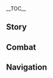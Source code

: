 {{CharacterTabs}}
{{LanguageTabs}}
__TOC__
==Story==
{{VO/Story
|character           = Lan Yan
|language            = ko
|name                = 남연

<!-- Hello -->
|vo_01_01_title      = 첫 만남…
|vo_01_01_subtitle   = Hello
|vo_01_01_file       = VO_{language}{character} Hello.ogg
|vo_01_01_tx         = 안녕, 난 침옥 협곡 수공예 협회의 남연이야. 혹시 장식품이나 바구니, 꽃병, 가구 같은 걸 의뢰하고 싶어? 음, 여분의 등나무 줄기가 얼마 없어서 산에 다녀와야 할 것 같은데…. 너도 도와주겠다고? 헤헤, 너 진짜 좋은 사람이구나. 그럼 내가 해를 가릴 등나무 모자 하나를 서비스로 줄게
|vo_01_01_rm         = 

<!-- Chats -->
|vo_02_01_title      = 잡담·오늘의 계획
|vo_02_01_subtitle   = Chat: Daily Planning
|vo_02_01_file       = VO_{language}{character} Chat - Daily Planning.ogg
|vo_02_01_tx         = 오늘의 계획? 음… 그때그때 기분에 따라 결정하는 편이야. 내일도 그렇고 매일이 그렇지, 히히
|vo_02_01_rm         = 

|vo_02_02_title      = 잡담·가보
|vo_02_02_subtitle   = Chat: Family Heirloom
|vo_02_02_file       = VO_{language}{character} Chat - Family Heirloom.ogg
|vo_02_02_tx         = 좋은 등나무 제품의 세로줄은 비단처럼 얇고, 가로줄은 실처럼 가늘어서 오래 써도 망가지지 않아…. 은그릇이랑 나란히 가보로 삼아도 이상할 게 없지
|vo_02_02_rm         = 

|vo_02_03_title      = 잡담·제비
|vo_02_03_subtitle   = Chat: Swallows
|vo_02_03_file       = VO_{language}{character} Chat - Swallows.ogg
|vo_02_03_tx         = 날 풀리면 제비가 둥지를 틀고, 천둥 치면 우리 집으로 숨고~
|vo_02_03_rm         = 

<!-- Weather -->
|vo_03_01_title      = 비가 올 때…
|vo_03_01_subtitle   = When It Rains
|vo_03_01_file       = VO_{language}{character} When It Rains.ogg
|vo_03_01_tx         = 비 피할 시간이 없네. 그럼&mdash;&mdash;시원하게 맞자, 뛰느라 힘들 필요도 없고 좋지 뭐
|vo_03_01_rm         = 

|vo_03_02_title      = 번개가 칠 때…
|vo_03_02_subtitle   = When Thunder Strikes
|vo_03_02_file       = VO_{language}{character} When Thunder Strikes.ogg
|vo_03_02_tx         = 으앗! 잠, 잠깐 손 좀 잡을게!
|vo_03_02_rm         = 

|vo_03_03_title      = 햇살이 좋을 때…
|vo_03_03_subtitle   = When the Sun Is Out
|vo_03_03_file       = VO_{language}{character} When the Sun Is Out.ogg
|vo_03_03_tx         = 봐, 햇살이 닿은 곳에 전부 금박이 칠해졌어
|vo_03_03_rm         = 

|vo_03_04_title      = 바람이 불 때…
|vo_03_04_subtitle   = When It's Windy
|vo_03_04_file       = VO_{language}{character} When It's Windy.ogg
|vo_03_04_tx         = 들려? 내 머리 위 은방울 소리! 딸랑… 딸랑… 바람이 참 부드럽네!
|vo_03_04_rm         = 

|vo_03_05_title      = 강풍이 불 때…
|vo_03_05_subtitle   = When the Wind Is Blowing
|vo_03_05_file       = VO_{language}{character} When the Wind Is Blowing.ogg
|vo_03_05_tx         = 딸랑딸랑딸랑&mdash;&mdash;바람이 조금 화가 난 것 같네
|vo_03_05_rm         = 

|vo_03_06_title      = 사막에 있을 때…
|vo_03_06_subtitle   = In the Desert
|vo_03_06_file       = VO_{language}{character} In the Desert.ogg
|vo_03_06_tx         = 물 마실래? 내 병에 있는 거 마셔. 역시 민트 잎을 넣길 잘했다니까
|vo_03_06_rm         = 

<!-- Greetings -->
|vo_04_01_title      = 아침 인사…
|vo_04_01_subtitle   = Good Morning
|vo_04_01_file       = VO_{language}{character} Good Morning.ogg
|vo_04_01_tx         = 새소리 때문에 깼어? 하하, 내가 가서 얘기 좀 해볼게. 근데 안 통할지도 몰라. 가끔은 내 말도 잘 안 듣거든
|vo_04_01_rm         = 

|vo_04_02_title      = 점심 인사…
|vo_04_02_subtitle   = Good Afternoon
|vo_04_02_file       = VO_{language}{character} Good Afternoon.ogg
|vo_04_02_tx         = 신선한 꽃을 좀 따왔어. 가져가서 엄마한테 맛있는 것 좀 만들어 드리려고…. 너도 같이 가자. 가족들이 널 보면 분명 좋아할 거야!
|vo_04_02_rm         = 

|vo_04_03_title      = 저녁 인사…
|vo_04_03_subtitle   = Good Evening
|vo_04_03_file       = VO_{language}{character} Good Evening.ogg
|vo_04_03_tx         = 야시장에 곤충 구이가 있어! 같이 먹으러 갈래?
|vo_04_03_rm         = 

|vo_04_04_title      = 굿나잇…
|vo_04_04_subtitle   = Good Night
|vo_04_04_file       = VO_{language}{character} Good Night.ogg
|vo_04_04_tx         = 너무 졸려… 나 먼저 잘래, 같이 밤은 못 새우겠다
|vo_04_04_rm         = 

<!-- About -->
|vo_05_01_title      = 남연 자신에 대해·행복감
|vo_05_01_subtitle   = About {character}: Happiness
|vo_05_01_file       = VO_{language}{character} About {character} - Happiness.ogg
|vo_05_01_tx         = 행복한 기분은… 밥을 한 알 한 알 꼭꼭 씹어서 밥그릇을 비울 때, 풀밭에 누워 바람 소리를 들으면서 낮잠을 잘 때, 아무한테도 방해받지 않고 연재 공포 소설을 열 권이나 읽는 때의 기분이지!
|vo_05_01_rm         = 

|vo_05_02_title      = 남연 자신에 대해·기문세가
|vo_05_02_subtitle   = About {character}: Inheritors of Qimen Arts
|vo_05_02_friendship = 4
|vo_05_02_file       = VO_{language}{character} About {character} - Inheritors of Qimen Arts.ogg
|vo_05_02_tx         = 바람각을 읽는 영관이 우리 남씨 가문 족보에 기록되어 있는 건 사실이지만, 우리 가문은 오래전에 본가에서 갈라져 나왔어. 기문술은 굉장히 복잡해서 나도 겉핥기 정도로만 배운 게 다야. 어려운 문제는 아직도 선배들에게 물어봐야 하지…. 근데 등나무 인형을 엮는 공예만큼은 할아버지도 인정해 주셨어. 하하… 이런 걸 「한몫했다」고 할 수 있으려나?
|vo_05_02_rm         = 

<!-- About Us -->
|vo_06_01_title      = 우리에 대해·악수?
|vo_06_01_subtitle   = About Us: Let's Shake Hands?
|vo_06_01_file       = VO_{language}{character} About Us - Let's Shake Hands 1.ogg
|vo_06_01_tx         = 앉아. 친구. 악수~<br>아니 아니, 너한테 앉으라는 게 아니라 동물들한테 날 보라는 뜻이었어! 어서 일어나… 아까 그 말은 「얘들아, 여기 봐. 오늘은 새로운 친구가 놀러 왔어!」라는 뜻이야. 좀 어렵다구? 음… 「앉아」는 「기다려」나 「잘 들어」, 「멈춰」라는 의미로도 쓸 수 있는데… 규칙? 에이, 산에 자주 와서 놀다 보면 자연스럽게 알게 돼
|vo_06_01_rm         = 

|vo_06_02_title      = 우리에 대해·악수!
|vo_06_02_subtitle   = About Us: Let's Shake Hands!
|vo_06_02_friendship = 6
|vo_06_02_file       = VO_{language}{character} About Us - Let's Shake Hands 2.ogg
|vo_06_02_tx         = 이리 와, 악수, 포옹하자!<br>응…? 악수 안 해줘? 하하, 이번에는 진짜로 악수하자는 뜻이었어! 친한 친구끼리는 서로 이렇게 하는 거잖아? 미안, 내가 제대로 말을 했어야 했는데. 그래도 괜찮아, 자주 놀다 보면 자연스럽게 서로를 이해하게 될 거야
|vo_06_02_rm         = 

<!-- Miscellany I -->
|vo_07_01_title      = 「신의 눈」에 대해…
|vo_07_01_subtitle   = About the Vision
|vo_07_01_friendship = 4
|vo_07_01_file       = VO_{language}{character} About the Vision.ogg
|vo_07_01_tx         = 신의 눈 덕분에 차크람을 손쉽게 던지고 안정적으로 잡을 수 있게 됐어…. 앗, 차크람은 굉장히 날카로워서 어린아이는 절대 따라 하면 안 돼! 하지만 너라면… 한번 해볼래? 몸은 곧게, 팔은 안정적으로, 손은 빠르게. 너라면 분명 할 수 있을 거야!
|vo_07_01_rm         = 

|vo_07_02_title      = 하고 싶은 이야기…
|vo_07_02_subtitle   = Something to Share
|vo_07_02_file       = VO_{language}{character} Something to Share.ogg
|vo_07_02_tx         = 야생 버섯을 먹을 땐 조심해야 해. 독 때문에 먹으면 안 되는 버섯이 많거든. 조리할 때도 제대로 익을 때까지 기름에 충분히 볶아야 해! 먹다가 남기면 다음에 먹을 때 또다시 볶아줘야 하는데, 그걸 안 해서 두 번째 먹을 때 중독되는 사람이 많아! 두 입 정도 먹었을 때 키우는 닭이 불 좀 빌려달라고 하거나, 마당의 강아지가 빨래를 걷으러 가자고 하면, 망설이지 말고 당장 애들한테 병원에 데려가 달라고 해
|vo_07_02_rm         = 

|vo_07_03_title      = 흥미있는 일…
|vo_07_03_subtitle   = Interesting Things
|vo_07_03_file       = VO_{language}{character} Interesting Things.ogg
|vo_07_03_tx         = 한 번은 나무 위에 앉아서 장식품을 만들고 있는데, 기지개를 켜는 사이에 다람쥐들이 방금 만든 등나무 솔방울을 다 훔쳐 간 게 아니겠어? 그래도 나중에 두 배나 되는 진짜 솔방울로 바꿔오긴 했어…. 물건을 도둑맞은 건 사실 괜찮아. 근데 다람쥐들의 기분을 망치면 진짜 큰일이거든! 하루 종일 열심히 솔방울을 모았는데, 집에 가서 보니 전부 가짜라니! 으… 아마 다른 다람쥐들한테 놀림받을지도 몰라…
|vo_07_03_rm         = 

<!-- About Others -->
|vo_08_01_title      = 향릉에 대해…
|vo_08_01_subtitle   = About Xiangling
|vo_08_01_friendship = 4
|vo_08_01_file       = VO_{language}{character} About Xiangling.ogg
|vo_08_01_tx         = 첫인상이 정말 중요하다고들 하잖아. 리월항에 도착해서 첫 끼를 만민당에서 먹었는데, 그러고 바로 후회했어. 왜 진작에 리월항에 오지 않았을까, 왜 향릉을 더 일찍 만나지 못했을까 하고 말이야! 향릉은 우리 고향에 있는 산에 희귀한 식재료가 많다는 얘길 듣더니, 바로 침옥 협곡으로 떠날 계획을 하더라. 그때가 되면 향릉이 식자재를 잔뜩 구해서 돌아가게 해야겠어
|vo_08_01_rm         = 

|vo_08_02_title      = 호두에 대해…
|vo_08_02_subtitle   = About Hu Tao
|vo_08_02_friendship = 4
|vo_08_02_file       = VO_{language}{character} About Hu Tao.ogg
|vo_08_02_tx         = 호 당주님은 항상 유쾌한 분 같아. 위급한 상황에서도 농담으로 날 달래주시더라고…. 알고 지낸 지는 얼마 안 됐지만, 항상 저렇게 긍정적인 분인지 궁금해. 음… 아무튼, 적어도 오늘부턴 당주님의 웃음이 남을 안심시키려는 게 아니라 진짜로 기뻐서 웃는 거였으면 좋겠어
|vo_08_02_rm         = 

|vo_08_03_title      = 각청에 대해…
|vo_08_03_subtitle   = About Keqing
|vo_08_03_friendship = 4
|vo_08_03_file       = VO_{language}{character} About Keqing.ogg
|vo_08_03_tx         = 옥형 님은 언제쯤 한가해지실까? 해등절 내내 계속 여기저기 바쁘게 뛰어다시니던데, 환대에 보답하고 싶어도 식사 대접할 기회를 못 잡겠어…. 사실 나도 옥형 님 같은 고양이 귀 머리를 땋아달라고 부탁하고 싶은데… 실례가 되려나? 그치만 왠지 옥형 님은 개의치 않으실 것 같아…
|vo_08_03_rm         = 

|vo_08_04_title      = 행추에 대해…
|vo_08_04_subtitle   = About Xingqiu
|vo_08_04_friendship = 4
|vo_08_04_file       = VO_{language}{character} About Xingqiu.ogg
|vo_08_04_tx         = 숲속에서 행추 도련님을 몇 번 만났었어. 옆에 비운 상회의 동료들이 없는 걸 보니 사적인 일 같았는데… 그 후로 종종 새로 출간된 공포 소설 몇 권을 건네면서 비밀을 지켜달라고 하더라. 앗, 망했다… 나도 모르게 말해버렸네…. 여행자, 제발 나랑 행추 도련님의 비밀을 지켜줘!
|vo_08_04_rm         = 

|vo_08_05_title      = 중운에 대해…
|vo_08_05_subtitle   = About Chongyun
|vo_08_05_friendship = 4
|vo_08_05_file       = VO_{language}{character} About Chongyun.ogg
|vo_08_05_tx         = 한 번은 점을 보는 할아버지를 따라갔다가, 의뢰인 집에서 낙담한 표정으로 나오는 중운과 마주쳤어…. 그래서 의뢰인 집안 상황이 중운조차 해결 못 할 정도로 안 좋나 싶었는데, 집안에서 나쁜 기운이 전혀 느껴지지 않고, 할아버지의 점괘도 좋게 나오더란 말이지…. 아마 기력을 많이 소모해서 말할 기운도 없었던 게 아닐까 싶어. 중운은 아무것도 안 했을 가능성이 높다고? 그럼 사건이 더 미궁속으로 빠지는걸…
|vo_08_05_rm         = 

|vo_08_06_title      = 가명에 대해…
|vo_08_06_subtitle   = About Gaming
|vo_08_06_friendship = 4
|vo_08_06_file       = VO_{language}{character} About Gaming.ogg
|vo_08_06_tx         = 가명이랑 난 어릴 때부터 친구였어. 그때 가명은 동네에서 아주 유명한 말썽꾸러기였지. 지금은 전혀 안 그래 보이지? 하하, 이게 바로 큰다는 건가 봐, 나도 어릴 때랑은 많이 달라졌거든. 그래도 변하지 않은 게 하나 있다면&mdash;&mdash;가명은 어딜 가든 맛있는 걸 싸 들고 다닌다는 거야. 돌아올 때마다 고향 친구들한테 나눠줄 간식을 잊지 않고 챙겨오고, 반대로, 떠날 때도 매번 고향 음식을 한가득 싸 들고 가…
|vo_08_06_rm         = 

|vo_08_07_title      = 치치에 대해…
|vo_08_07_subtitle   = About Qiqi
|vo_08_07_friendship = 4
|vo_08_07_file       = VO_{language}{character} About Qiqi.ogg
|vo_08_07_tx         = 치치는 참새를 좋아한다며? 등나무로 만들어서 선물해 주고 싶네…. 치치가 어떤 색을 좋아하는지 알아?
|vo_08_07_rm         = 

<!-- More About -->
|vo_09_01_title      = 남연에 대해 알기·첫 번째
|vo_09_01_subtitle   = More About {character}: I
|vo_09_01_file       = VO_{language}{character} More About {character} - 01.ogg
|vo_09_01_tx         = 잠깐만! 조금만 기다려 줘… 거의 됐어… 이 손잡이만 완성하면… 후… 다 됐다! 헤헤, 미안. 난 단순해서 그런지 한 번에 한 가지 일밖에 못 하겠더라구. 이젠 대화에 집중할 수 있어!
|vo_09_01_rm         = 

|vo_09_02_title      = 남연에 대해 알기·두 번째
|vo_09_02_subtitle   = More About {character}: II
|vo_09_02_friendship = 3
|vo_09_02_file       = VO_{language}{character} More About {character} - 02.ogg
|vo_09_02_tx         = 산에 놀러 올래? 복슬 산양이랑 박치기 놀이를 할 수 있어. 아니면 붉은 부리 사다새한테 도둑 역할을 시킨 다음에, 제한 시간 내에 사다새의 입에서 불쌍한 옥빛 하트 농어를 구출해도 되지…. 바람의 행방을 하고 싶다고? 네가 헌터 역할이야? 흐흥, 꽤 자신 있어 보이네. 좋아, 정 못 찾겠어서 발을 동동 구르면 그땐 은방울로 힌트를 줄게. 내 머리카락 끝에 닿으면 네 승리야. 나도 꽤 자신 있다구
|vo_09_02_rm         = 

|vo_09_03_title      = 남연에 대해 알기·세 번째
|vo_09_03_subtitle   = More About {character}: III
|vo_09_03_friendship = 4
|vo_09_03_file       = VO_{language}{character} More About {character} - 03.ogg
|vo_09_03_tx         = 내 머리 위에 있는 은장식은 「은깃 옥 현조」라고, 우리 가문의 보물이야. 은비녀, 은목걸이, 가슴 장식은 부모님이 내 생일에 주신 선물이지…. 아, 은팔찌는 언젠가 해등절 때 할아버지가 주셨어. 은귀걸이는 축월절에 받은 선물인가 그렇고… 바람의 날개 사용법을 익혔을 때랑 신의 눈이 생겼을 때, 그리고 밥 세 그릇 먹은 걸 축하할 때 받은 선물도 있어….<br>후후, 우리 가문에는 은 장신구가 사악한 기운을 정화하고 안전을 지켜준다고 믿는 전통이 있어. 그래서 가족들은 매번 나한테 은 장신구를 선물하곤 하지….<br>다 하고 다니려면 좀 무겁긴 한데… 든든하면서도 안심이 되는 사랑의 무게랄까
|vo_09_03_rm         = 

|vo_09_04_title      = 남연에 대해 알기·네 번째
|vo_09_04_subtitle   = More About {character}: IV
|vo_09_04_friendship = 5
|vo_09_04_file       = VO_{language}{character} More About {character} - 04.ogg
|vo_09_04_tx         = 어렸을 땐, 집에 있는 등나무 인형들이 너무 무서웠어. 뭐랄까… 까맣고 칙칙하고 마른 풀을 대충 엮어서 만든 게, 애들이 보면 악몽을 꿀 것 같았지! 할아버지가 나더러 종갓집 언니한테 법술을 배우라고 했을 땐, 사람을 해치는 법술을 배우게 하다니 할아버지한테 마가 꼈나 싶었다니까! 그래서 어느 날 밤엔, 용기를 내서 등나무 인형을 홀라당 태워버렸어. 다행히 질병의 기운을 흡수한 등나무 인형은 원래도 태웠어야 해서 큰 사달이 나진 않았지만….<br>그때부터 생각했어. 등나무 인형을 조금만 더 귀엽게 만들면, 사람들이 사악한 법술이라고 오해할 일이 줄어들지 않을까? 하고
|vo_09_04_rm         = 

|vo_09_05_title      = 남연에 대해 알기·다섯 번째
|vo_09_05_subtitle   = More About {character}: V
|vo_09_05_friendship = 6
|vo_09_05_file       = VO_{language}{character} More About {character} - 05.ogg
|vo_09_05_tx         = 등나무 공예는 어렵지 않아, 정말이야! 아무리 복잡하고 정교한 공예도 결국은 가장 간단한 세로줄, 가로줄로부터 시작되거든. 조금만 인내심을 가지면 누구라도 만들 수 있어! 기술보다 더 어려운 건 「꼼꼼함」이고, 그보다 더 어려운 건 「끈기」야…. 근데 난 가장 중요한 건 역시 「즐거움」이라고 생각해. 즐겁지 않으면 아무것도 잘할 수 없거든. 등나무 공예뿐만이 아냐… 아무튼, 즐거워야 해! 나도 그렇고, 너도 그렇고!
|vo_09_05_rm         = 

<!-- Miscellany II -->
|vo_10_01_title      = 남연의 취미…
|vo_10_01_subtitle   = {character}'s Hobbies
|vo_10_01_file       = VO_{language}{character} Hobbies.ogg
|vo_10_01_tx         = 전에 물귀신 전설이 진짜인지 궁금해서 물귀신이 나온다는 호수에 막대기를 넣어봤는데… 막대기가 진짜로 꽉 잡히는 거야! 왜냐면 물속엔 수초가 가득했거든! 거길 수영하러 내려갔다간 아마 수초에 칭칭 감겨버렸을걸….<br>그리고 또 해가 진 뒤에 일몰 열매를 먹으면 안 되고, 한밤중에 거울 보면서 사과를 깎지 말라고 하던데… 대체 근거가 뭐지… 음…
|vo_10_01_rm         = 

|vo_10_02_title      = 남연의 고민…
|vo_10_02_subtitle   = {character}'s Troubles
|vo_10_02_file       = VO_{language}{character} Troubles.ogg
|vo_10_02_tx         = 가시를 다듬는 건 정말 힘들어. 눈도 아프고 손도 아프고…. 안 찔린 손가락이 없다니까… 흑흑
|vo_10_02_rm         = 

|vo_10_03_title      = 좋아하는 음식…
|vo_10_03_subtitle   = Favorite Food
|vo_10_03_file       = VO_{language}{character} Favorite Food.ogg
|vo_10_03_tx         = 싱싱한 꽃은 예쁘고 향도 좋은데, 다과로 만들면 맛있기까지 해! 신선하면서 많이 달지도 않고, 거기에 꽃차까지 곁들이면…. 으음… 우리 같이 꽃 따러 가지 않을래? 꽃바구니는 필요 없어, 산에 가서 하나 만들면 그만이니까~
|vo_10_03_rm         = 

|vo_10_04_title      = 싫어하는 음식…
|vo_10_04_subtitle   = Least Favorite Food
|vo_10_04_file       = VO_{language}{character} Least Favorite Food.ogg
|vo_10_04_tx         = 「사탕은 즐거울 때 먹어야 달다」는 말이 있어. 기분이 안 좋을 땐 뭘 먹어도 뭔가 부족한 것 같지…. 그런 일이 잘 일어나지 않아서 다행이야, 헤헤
|vo_10_04_rm         = 

<!-- Receiving a Gift -->
|vo_11_01_title      = 선물 획득·첫 번째
|vo_11_01_subtitle   = Receiving a Gift: I
|vo_11_01_file       = VO_{language}{character} Receiving a Gift - 01.ogg
|vo_11_01_tx         = 맛있어! 잠깐만, 내가 아끼는 수저를 꺼내올게. 이렇게 맛있는 요리는 순은 수저로 먹어야지!
|vo_11_01_rm         = 

|vo_11_02_title      = 선물 획득·두 번째
|vo_11_02_subtitle   = Receiving a Gift: II
|vo_11_02_file       = VO_{language}{character} Receiving a Gift - 02.ogg
|vo_11_02_tx         = 앗, 고마워. 여기 소스도 있어. 찍어 먹으면 더 맛있어
|vo_11_02_rm         = 

|vo_11_03_title      = 선물 획득·세 번째
|vo_11_03_subtitle   = Receiving a Gift: III
|vo_11_03_file       = VO_{language}{character} Receiving a Gift - 03.ogg
|vo_11_03_tx         = 넌 먹어봤어? 배 안 아파? 눈앞에서 요정이 빙글빙글 날아다니진 않아?
|vo_11_03_rm         = 

<!-- Birthday -->
|vo_12_01_title      = 생일…
|vo_12_01_subtitle   = Birthday
|vo_12_01_file       = VO_{language}{character} Birthday (Aether).ogg
|vo_12_01_tx         = {{A|VO KO Lan Yan Birthday (Lumine).ogg}} 우리 집안에는 생일 때 은 장신구를 선물하는 전통이 있어. 자, 여기 등나무 인형 두 개를 줄게. 머리에 은 제비 장신구를 단 게 나고, {{MC|m=은검을 든 게|f=꽃을 단 게}} 너야. 어때, 닮았지?<br>미리 향을 입혀둬서, 배낭에 걸어두면 벌레를 쫓을 수 있어. 은장식 디자인도 내가 한 거야! 은세공 장인한테 받아 온 후에 모서리도 정성스럽게 다듬어서, 손 다칠 일은 절대 없을 거야~<br>그럼, 생일 축하해! 늘 행운과 행복이 너에게 따르길 바랄게!
|vo_12_01_rm         = 

<!-- Feelings About Ascension -->
|vo_13_01_title      = 돌파의 느낌·기
|vo_13_01_subtitle   = Feelings About Ascension: Intro
|vo_13_01_ascension  = 1
|vo_13_01_file       = VO_{language}{character} Feelings About Ascension - 01.ogg
|vo_13_01_tx         = 잠깐만, 난 매듭 두 개도 이제 막 엮었는데 넌 어떻게… 네가 너무 빠른 거야, 아니면 내가 너무 느린 거야…
|vo_13_01_rm         = 

|vo_13_02_title      = 돌파의 느낌·승
|vo_13_02_subtitle   = Feelings About Ascension: Building Up
|vo_13_02_ascension  = 2
|vo_13_02_file       = VO_{language}{character} Feelings About Ascension - 02.ogg
|vo_13_02_tx         = 은 제품은 자주 닦아줘야 빛이 나. 마찬가지로, 사람도 계속 갈고 닦아야 「제비처럼 가볍게」 움직일 수 있지
|vo_13_02_rm         = 

|vo_13_03_title      = 돌파의 느낌·전
|vo_13_03_subtitle   = Feelings About Ascension: Climax
|vo_13_03_ascension  = 4
|vo_13_03_file       = VO_{language}{character} Feelings About Ascension - 03.ogg
|vo_13_03_tx         = 악수~ 악수~ 악수~ 기억해? 기쁨과 감사, 모든 좋은 일과 좋은 기분을 뜻하는 말이야~
|vo_13_03_rm         = 

|vo_13_04_title      = 돌파의 느낌·결
|vo_13_04_subtitle   = Feelings About Ascension: Conclusion
|vo_13_04_ascension  = 6
|vo_13_04_file       = VO_{language}{character} Feelings About Ascension - 04.ogg
|vo_13_04_tx         = 「진흙을 물고 오는 건 제비가 제일」이라고 하지…. 날 얕보지 말라구, 실력이 계속 늘고 있으니까. 이제 널 충분히 지킬 수 있을 정도일걸. 에이, 네가 얼마나 많이 도와줬는지는 잘 알지…. 진심으로 감사하고 있어!
|vo_13_04_rm         = 
}}

==Combat==
{{Combat VO
|character           = Lan Yan
|language            = ko

<!-- Elemental Skill -->
|skill_1_tx          = 펄럭여라
|skill_1_rm          = 
|skill_1_file        = Elemental Skill 1 04
|skill_2_tx          = 엮여라
|skill_2_rm          = 
|skill_2_file        = Elemental Skill 1 05
|skill_3_tx          = 날아올라라
|skill_3_rm          = 
|skill_3_file        = Elemental Skill 1 06
|skill_4_file        = Elemental Skill 1 01,Elemental Skill 1 02,Elemental Skill 1 03

<!-- Elemental Burst -->
|burst_1_tx          = 액운아 물러가라
|burst_1_rm          = 
|burst_2_tx          = 검은 제비의 희소식
|burst_2_rm          = 
|burst_3_tx          = 바람에 휘날려라~
|burst_3_rm          = 

<!-- Sprint Start -->
|sprint-s_1_file     = Sprint Start 01,Sprint Start 02,Sprint Start 03

<!-- Deploying Wind Glider -->
|glider_1_file       = Deploying Wind Glider 01,Deploying Wind Glider 02,Deploying Wind Glider 03

<!-- Opening Treasure Chest -->
|chest_1_tx          = 나도 좀 나눠줄래? 행운 좀 받아 가려구
|chest_1_rm          = 
|chest_2_tx          = 좋은 소식이네! 안에 뭐가 들어있을까?
|chest_2_rm          = 
|chest_3_tx          = 잠깐만, 세어볼게…
|chest_3_rm          = 

<!-- Low HP -->
|low-hp_1_tx         = 시간을 좀 줘…
|low-hp_1_rm         = 
|low-hp_2_tx         = 혹시 도와줄 사람?
|low-hp_2_rm         = 
|low-hp_3_tx         = 어렵게 됐네…
|low-hp_3_rm         = 

<!-- Ally Low HP -->
|ally-low-hp_1_tx    = 더 버티면 안 돼, 빨리 물러서!
|ally-low-hp_1_rm    = 
|ally-low-hp_2_tx    = 내가 나설게, 놈들은 날 못 잡을 거야
|ally-low-hp_2_rm    = 

<!-- Fallen -->
|fallen_1_tx         = 지금 쓰러지면… 안 되는데…
|fallen_1_rm         = 
|fallen_2_tx         = 은방울이… 울리지 않아…
|fallen_2_rm         = 
|fallen_3_tx         = 못 날겠어…
|fallen_3_rm         = 

<!-- Light Hit Taken -->
|hit-l_1_tx          = 안 돼
|hit-l_1_rm          = 
|hit-l_2_file        = Light Hit Taken 02,Light Hit Taken 03,Light Hit Taken 04,Light Hit Taken 05,Light Hit Taken 06

<!-- Heavy Hit Taken -->
|hit-h_1_tx          = 이건 아냐!
|hit-h_1_rm          = 
|hit-h_2_tx          = 성격 나빠!
|hit-h_2_rm          = 
|hit-h_3_file        = Heavy Hit Taken 03,Heavy Hit Taken 04,Heavy Hit Taken 05,Heavy Hit Taken 06

<!-- Joining Party -->
|join_1_tx           = 어디든 좋아, 안 가도 좋고~
|join_1_rm           = 
|join_2_tx           = 우리 거리로 놀러 가자
|join_2_rm           = 
|join_3_tx           = 금방 갈게~
|join_3_rm           = 

<!-- Character Idles -->
|idle_1_file         = 

<!-- Light Attack -->
|atk-l_1_file        = Light Attack 01,Light Attack 02,Light Attack 03,Light Attack 04,Light Attack 05,Light Attack 06,Light Attack 07

<!-- Mid Attack -->
|atk-m_1_file        = Mid Attack 01,Mid Attack 02,Mid Attack 03

<!-- Heavy Attack -->
|atk-h_1_file        = Heavy Attack 01,Heavy Attack 02,Heavy Attack 03

<!-- Climbing -->
|climb_1_file        = Climbing 01,Climbing 02,Climbing 03

<!-- Climbing Breath -->
|climb-b_1_file      = Climbing Breath 01,Climbing Breath 02,Climbing Breath 03

<!-- Jumping -->
|jump_1_file         = Jumping 01,Jumping 02,Jumping 03,Jumping 04,Jumping 05
}}

==Navigation==
{{Character Navbox|VO}}